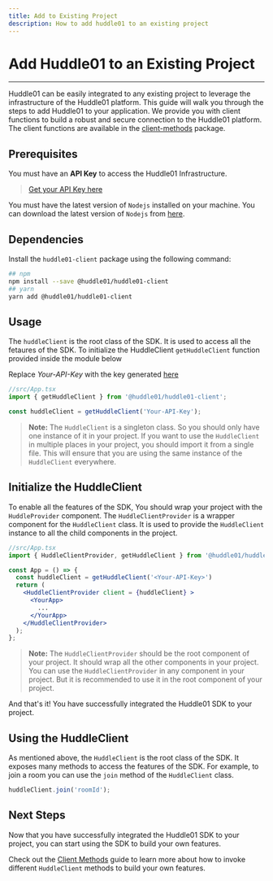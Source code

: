 ```yaml
---
title: Add to Existing Project
description: How to add huddle01 to an existing project
---
```


# Add Huddle01 to an Existing Project

---

Huddle01 can be easily integrated to any existing project to leverage the infrastructure of the Huddle01 platform. This guide will walk you through the steps to add Huddle01 to your application.
We provide you with client functions to build a robust and secure connection to the Huddle01 platform. The client functions are available in the [client-methods](/docs/web-sdk/methods) package.

## Prerequisites

You must have an **API Key** to access the Huddle01 Infrastructure.

> [Get your API Key here](/docs/web-sdk/api-key)

You must have the latest version of `Nodejs` installed on your machine. You can download the latest version of `Nodejs` from [here](https://nodejs.org/en/download/).

## Dependencies

Install the `huddle01-client` package using the following command:

```bash
## npm
npm install --save @huddle01/huddle01-client
## yarn
yarn add @huddle01/huddle01-client
```

## Usage

The `huddleClient` is the root class of the SDK. It is used to access all the fetaures of the SDK.
To initialize the HuddleClient `getHuddleClient` function provided inside the module below

Replace _Your-API-Key_ with the key generated [here](/docs/web-sdk/api-key)

```jsx
//src/App.tsx
import { getHuddleClient } from '@huddle01/huddle01-client';

const huddleClient = getHuddleClient('Your-API-Key');
```

> **Note:** The `HuddleClient` is a singleton class. So you should only have one instance of it in your project.
> If you want to use the `HuddleClient` in multiple places in your project, you should import it from a single file.
> This will ensure that you are using the same instance of the `HuddleClient` everywhere.

## Initialize the HuddleClient

To enable all the features of the SDK, You should wrap your project with the `HuddleProvider` component.
The `HuddleClientProvider` is a wrapper component for the `HuddleClient` class. It is used to provide the `HuddleClient` instance to all the child components in the project.

```jsx
//src/App.tsx
import { HuddleClientProvider, getHuddleClient } from '@huddle01/huddle01-client';

const App = () => {
  const huddleClient = getHuddleClient('<Your-API-Key>')
  return (
    <HuddleClientProvider client = {huddleClient} >
      <YourApp>
        ...
      </YourApp>
    </HuddleClientProvider>
  );
};
```

> **Note:** The `HuddleClientProvider` should be the root component of your project.
> It should wrap all the other components in your project. You can use the `HuddleClientProvider` in any component in your project.
> But it is recommended to use it in the root component of your project.

And that's it! You have successfully integrated the Huddle01 SDK to your project.

## Using the HuddleClient

As mentioned above, the `HuddleClient` is the root class of the SDK. It exposes many methods to access the features of the SDK.
For example, to join a room you can use the `join` method of the `HuddleClient` class.

```jsx
huddleClient.join('roomId');
```

## Next Steps

Now that you have successfully integrated the Huddle01 SDK to your project, you can start using the SDK to build your own features.

Check out the [Client Methods](/docs/web-sdk/methods) guide to learn more about how to invoke different `HuddleClient` methods to build your own features.
